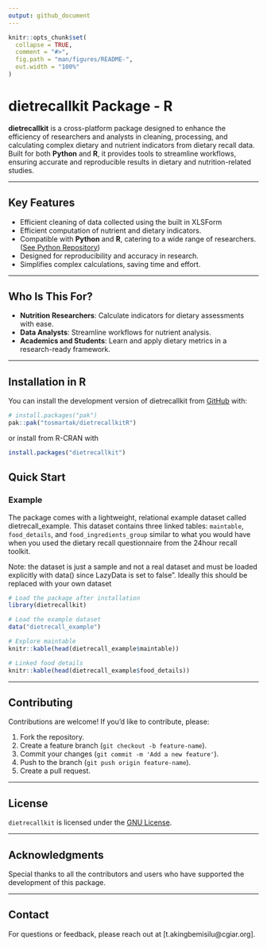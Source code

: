 ```yaml
---
output: github_document
---
```



```r
knitr::opts_chunk$set(
  collapse = TRUE,
  comment = "#>",
  fig.path = "man/figures/README-",
  out.width = "100%"
)
```

# dietrecallkit Package - R

<!-- badges: start -->
<!-- badges: end -->

**dietrecallkit** is a cross-platform package designed to enhance the efficiency of researchers and analysts in cleaning, processing, and calculating complex dietary and nutrient indicators from dietary recall data. Built for both **Python** and **R**, it provides tools to streamline workflows, ensuring accurate and reproducible results in dietary and nutrition-related studies.

---

## **Key Features**
- Efficient cleaning of data collected using the built in XLSForm
- Efficient computation of nutrient and dietary indicators.
- Compatible with **Python** and **R**, catering to a wide range of researchers. ([See Python Repository](https://github.com/tosmartak/dietrecallkitPy))
- Designed for reproducibility and accuracy in research.
- Simplifies complex calculations, saving time and effort.

---

## **Who Is This For?**
- **Nutrition Researchers**: Calculate indicators for dietary assessments with ease.
- **Data Analysts**: Streamline workflows for nutrient analysis.
- **Academics and Students**: Learn and apply dietary metrics in a research-ready framework.

---


## Installation in R

You can install the development version of dietrecallkit from [GitHub](https://github.com/tosmartak/dietrecallkitR) with:

``` r
# install.packages("pak")
pak::pak("tosmartak/dietrecallkitR")
```

or install from R-CRAN with

```r
install.packages("dietrecallkit")
```

## Quick Start

### Example

The package comes with a lightweight, relational example dataset called dietrecall_example. This dataset contains three linked tables: `maintable`, `food_details`, and `food_ingredients_group` similar to what you would have when you used the dietary recall questionnaire from the 24hour recall toolkit.

Note: the dataset is just a sample and not a real dataset and must be loaded explicitly with data() since LazyData is set to false”. Ideally this should be replaced with your own dataset

```r
# Load the package after installation
library(dietrecallkit)

# Load the example dataset
data("dietrecall_example")

# Explore maintable
knitr::kable(head(dietrecall_example$maintable))

# Linked food details
knitr::kable(head(dietrecall_example$food_details))
```


---

## **Contributing**
Contributions are welcome! If you'd like to contribute, please:

1. Fork the repository.
2. Create a feature branch (`git checkout -b feature-name`).
3. Commit your changes (`git commit -m 'Add a new feature'`).
4. Push to the branch (`git push origin feature-name`).
5. Create a pull request.

---

## **License**
`dietrecallkit` is licensed under the [GNU License](LICENSE).

---

## **Acknowledgments**
Special thanks to all the contributors and users who have supported the development of this package.

---

## **Contact**
For questions or feedback, please reach out at [t.akingbemisilu@cgiar.org].

